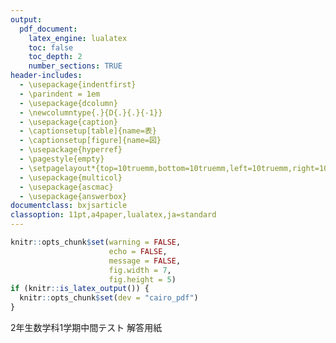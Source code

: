 ```yaml
---
output:
  pdf_document:
    latex_engine: lualatex
    toc: false
    toc_depth: 2
    number_sections: TRUE
header-includes:
  - \usepackage{indentfirst}
  - \parindent = 1em
  - \usepackage{dcolumn}
  - \newcolumntype{.}{D{.}{.}{-1}}
  - \usepackage{caption}
  - \captionsetup[table]{name=表}
  - \captionsetup[figure]{name=図}
  - \usepackage{hyperref}
  - \pagestyle{empty}
  - \setpagelayout*{top=10truemm,bottom=10truemm,left=10truemm,right=10truemm}
  - \usepackage{multicol}
  - \usepackage{ascmac}
  - \usepackage{answerbox}
documentclass: bxjsarticle
classoption: 11pt,a4paper,lualatex,ja=standard
---
```

```r
knitr::opts_chunk$set(warning = FALSE, 
                      echo = FALSE, 
                      message = FALSE,
                      fig.width = 7,
                      fig.height = 5)
if (knitr::is_latex_output()) {
  knitr::opts_chunk$set(dev = "cairo_pdf")
}
```
\answerbox{Swidth=10mm}

\large
2年生数学科1学期中間テスト 解答用紙
\begin{flushright}
組(\hspace{5mm})\hspace{1pt}番号(\hspace{5mm})\hspace{1pt}名前(\hspace{50mm})
\end{flushright}
\hrule

\begin{ansbox}
\pbox{5}
\end{ansbox}

\begin{ansbox}
\pbox{2}
\end{ansbox}

\begin{ansbox}
\pbox{3}
\end{ansbox}

\begin{ansbox}
\pbox*{1}
\end{ansbox}

\begin{ansbox}
\pbox{2}
\end{ansbox}

\begin{ansbox}
\pbox*{1}
\end{ansbox}

\begin{ansbox}
\pbox{1}
\end{ansbox}

\begin{ansbox}
\pbox{1}[height=50mm]
\pbox{1}[height=20mm]
\end{ansbox}
\begin{tabular}{@{}c}
\hspace{10mm}
\end{tabular}
\hfill
\begin{tabular}{@{}r}
\begin{tikzpicture}
  \draw (-.5, 0) rectangle (2.5, 2);
  \draw (2.5, 0) rectangle (5.5, 2);
  \draw (5.5, 0) rectangle (9, 2);
  \draw (1, -0.3) node[inner sep=1pt, fill=white]{知・技};
  \draw (4, -0.3) node[inner sep=1pt, fill=white]{思・判・表};
  \draw (7.2, -0.3) node[inner sep=1pt, fill=white]{合計};
\end{tikzpicture}
\end{tabular}



















